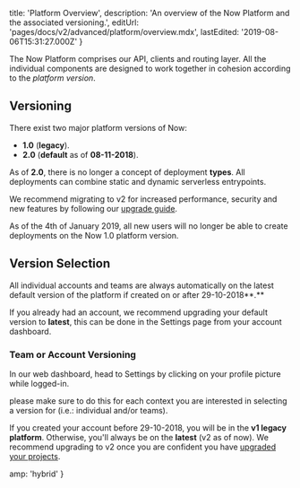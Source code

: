 
  title: 'Platform Overview',
  description: 'An overview of the Now Platform and the associated versioning.',
  editUrl: 'pages/docs/v2/advanced/platform/overview.mdx',
  lastEdited: '2019-08-06T15:31:27.000Z'
}

The Now Platform comprises our API, clients and routing layer. All the individual components are designed to work together in cohesion according to the _platform version_.

## Versioning

There exist two major platform versions of Now:

- **1.0** (**legacy**).
- **2.0** (**default** as of **08-11-2018**).

As of **2.0**, there is no longer a concept of deployment **types**. All deployments can combine static and dynamic serverless entrypoints.

We recommend migrating to v2 for increased performance, security and new features by following our [upgrade guide](/guides/upgrade-to-2-0).

<Note>
  As of the 4th of January 2019, all new users will no longer be able to create
  deployments on the Now 1.0 platform version.
</Note>

## Version Selection

All individual accounts and teams are always automatically on the latest default version of the platform if created on or after 29-10-2018**.**

If you already had an account, we recommend upgrading your default version to **latest**, this can be done in the Settings page from your account dashboard.

### Team or Account Versioning

In our web dashboard, head to Settings by clicking on your profile picture while logged-in.

<Note>
  please make sure to do this for each <P.B>context</P.B> you are interested in
  selecting a version for (i.e.: individual and/or teams).
</Note>

If you created your account before 29-10-2018, you will be in the **v1 legacy platform**. Otherwise, you'll always be on the **latest** (v2 as of now). We recommend upgrading to v2 once you are confident you have [upgraded your projects](/guides/upgrade-to-2-0).


  amp: 'hybrid'
}
